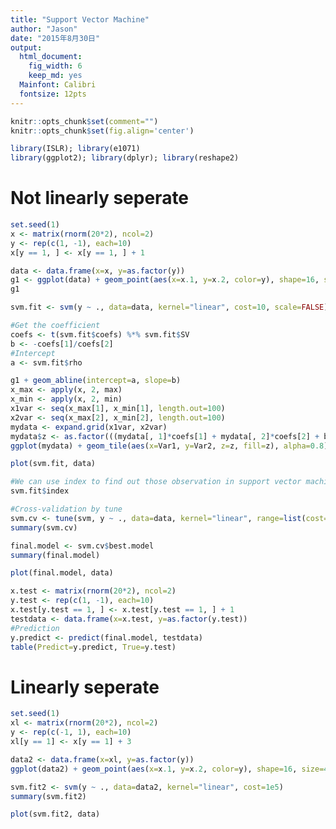 ```yaml
---
title: "Support Vector Machine"
author: "Jason"
date: "2015年8月30日"
output: 
  html_document: 
    fig_width: 6
    keep_md: yes
  Mainfont: Calibri
  fontsize: 12pts
---
```

```r
knitr::opts_chunk$set(comment="")
knitr::opts_chunk$set(fig.align='center')
```

```r
library(ISLR); library(e1071)
library(ggplot2); library(dplyr); library(reshape2)
```
# Not linearly seperate
```r
set.seed(1)
x <- matrix(rnorm(20*2), ncol=2)
y <- rep(c(1, -1), each=10)
x[y == 1, ] <- x[y == 1, ] + 1
```

```r
data <- data.frame(x=x, y=as.factor(y))
g1 <- ggplot(data) + geom_point(aes(x=x.1, y=x.2, color=y), shape=16, size=4) + ggtitle("Scatter Plot") + xlab("X1") + ylab("X2") + scale_color_manual(values=c("dodgerblue", "darkorange"))
g1
```

```r
svm.fit <- svm(y ~ ., data=data, kernel="linear", cost=10, scale=FALSE)
```

```r
#Get the coefficient
coefs <- t(svm.fit$coefs) %*% svm.fit$SV
b <- -coefs[1]/coefs[2]
#Intercept
a <- svm.fit$rho
```

```r
g1 + geom_abline(intercept=a, slope=b)
x_max <- apply(x, 2, max)
x_min <- apply(x, 2, min)
x1var <- seq(x_max[1], x_min[1], length.out=100)
x2var <- seq(x_max[2], x_min[2], length.out=100)
mydata <- expand.grid(x1var, x2var)
mydata$z <- as.factor(((mydata[, 1]*coefs[1] + mydata[, 2]*coefs[2] + b) > 0)*1)
ggplot(mydata) + geom_tile(aes(x=Var1, y=Var2, z=z, fill=z), alpha=0.8) + theme_bw() + scale_fill_manual(values=c("dodgerblue", "darkorange"))
```

```r
plot(svm.fit, data)
```

```r
#We can use index to find out those observation in support vector machine
svm.fit$index
```

```r
#Cross-validation by tune
svm.cv <- tune(svm, y ~ ., data=data, kernel="linear", range=list(cost=c(0.001, 0.01, 0.1, 1, 10, 100, 1000)))
summary(svm.cv)
```

```r
final.model <- svm.cv$best.model
summary(final.model)
```

```r
plot(final.model, data)
```

```r
x.test <- matrix(rnorm(20*2), ncol=2)
y.test <- rep(c(1, -1), each=10)
x.test[y.test == 1, ] <- x.test[y.test == 1, ] + 1
testdata <- data.frame(x=x.test, y=as.factor(y.test))
#Prediction
y.predict <- predict(final.model, testdata)
table(Predict=y.predict, True=y.test)
```

# Linearly seperate
```r
set.seed(1)
xl <- matrix(rnorm(20*2), ncol=2)
y <- rep(c(-1, 1), each=10)
xl[y == 1] <- x[y == 1] + 3
```


```r
data2 <- data.frame(x=xl, y=as.factor(y))
ggplot(data2) + geom_point(aes(x=x.1, y=x.2, color=y), shape=16, size=4) + ggtitle("Scatter Plot") + xlab("X1") + ylab("X2") + scale_color_manual(values=c("dodgerblue", "darkorange"))
```

```r
svm.fit2 <- svm(y ~ ., data=data2, kernel="linear", cost=1e5)
summary(svm.fit2)
```

```r
plot(svm.fit2, data)
```


